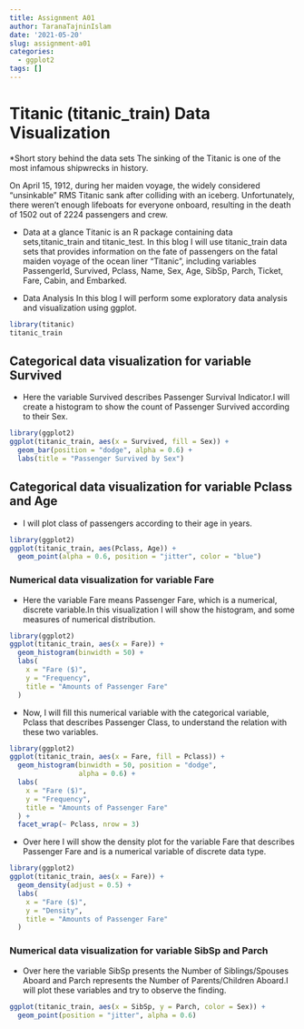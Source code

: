 ```yaml
---
title: Assignment A01
author: TaranaTajninIslam
date: '2021-05-20'
slug: assignment-a01
categories:
  - ggplot2
tags: []
---
```

# Titanic (titanic_train) Data Visualization
*Short story behind the data sets
The sinking of the Titanic is one of the most infamous shipwrecks in history.

On April 15, 1912, during her maiden voyage, the widely considered “unsinkable” RMS Titanic sank after colliding with an iceberg. Unfortunately, there weren’t enough lifeboats for everyone onboard, resulting in the death of 1502 out of 2224 passengers and crew.

* Data at a glance
Titanic is an R package containing data sets,titanic_train and titanic_test. In this blog I will use titanic_train data sets that provides information on the fate of passengers on the fatal maiden voyage of the ocean liner "Titanic", including variables PassengerId, Survived, Pclass, Name, Sex, Age, SibSp, Parch, Ticket, Fare, Cabin, and Embarked.

* Data Analysis 
In this blog I will perform some exploratory data analysis and visualization using ggplot. 
```r
library(titanic)
titanic_train
```
## Categorical data visualization for variable Survived
* Here the variable Survived describes Passenger Survival Indicator.I will create a histogram to show the count of Passenger Survived according to their Sex.
```r
library(ggplot2)
ggplot(titanic_train, aes(x = Survived, fill = Sex)) +
  geom_bar(position = "dodge", alpha = 0.6) +
  labs(title = "Passenger Survived by Sex")
```
## Categorical data visualization for variable Pclass and Age
* I will plot class of passengers according to their age in years.
```r
library(ggplot2)
ggplot(titanic_train, aes(Pclass, Age)) +
  geom_point(alpha = 0.6, position = "jitter", color = "blue")
```
### Numerical data visualization for variable Fare
* Here the variable Fare means Passenger Fare, which is a numerical, discrete variable.In this visualization I will show the histogram, and some measures of numerical distribution.   
```r
library(ggplot2)
ggplot(titanic_train, aes(x = Fare)) +
  geom_histogram(binwidth = 50) +
  labs(
    x = "Fare ($)",
    y = "Frequency",
    title = "Amounts of Passenger Fare"
  )
```
* Now, I will fill this numerical variable with the categorical variable, Pclass
that describes Passenger Class, to understand the relation with these two variables.
```r
library(ggplot2)
ggplot(titanic_train, aes(x = Fare, fill = Pclass)) +
  geom_histogram(binwidth = 50, position = "dodge", 
                 alpha = 0.6) +
  labs(
    x = "Fare ($)",
    y = "Frequency",
    title = "Amounts of Passenger Fare"
  ) +
  facet_wrap(~ Pclass, nrow = 3)
```
* Over here I will show the density plot for the variable Fare that describes Passenger Fare and is a numerical variable of discrete data type. 
```r
library(ggplot2)
ggplot(titanic_train, aes(x = Fare)) +
  geom_density(adjust = 0.5) +
  labs(
    x = "Fare ($)",
    y = "Density",
    title = "Amounts of Passenger Fare"
  )
```
### Numerical data visualization for variable SibSp and Parch
* Over here the variable SibSp presents the Number of Siblings/Spouses Aboard and Parch represents the Number of Parents/Children Aboard.I will plot these variables and try to observe the finding.
```r
ggplot(titanic_train, aes(x = SibSp, y = Parch, color = Sex)) +
  geom_point(position = "jitter", alpha = 0.6) 
```



